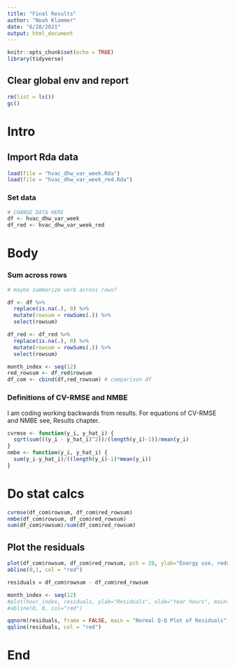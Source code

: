 ```yaml
---
title: "Final Results"
author: "Noah Klammer"
date: "6/28/2021"
output: html_document
---
```


```r
knitr::opts_chunk$set(echo = TRUE)
library(tidyverse)
```

## Clear global env and report

```r
rm(list = ls())
gc()
```

# Intro


## Import Rda data

```r
load(file = "hvac_dhw_var_week.Rda")
load(file = "hvac_dhw_var_week_red.Rda")

```

### Set data

```r
# CHANGE DATA HERE
df <- hvac_dhw_var_week
df_red <- hvac_dhw_var_week_red
```

# Body

### Sum across rows

```r
# maybe summarize verb across rows?

df <- df %>%
  replace(is.na(.), 0) %>%
  mutate(rowsum = rowSums(.)) %>%
  select(rowsum)

df_red <- df_red %>%
  replace(is.na(.), 0) %>%
  mutate(rowsum = rowSums(.)) %>%
  select(rowsum)

month_index <- seq(12)
red_rowsum <- df_red$rowsum
df_com <- cbind(df,red_rowsum) # comparison df

```


### Definitions of CV-RMSE and NMBE

I am coding working backwards from results. For equations of CV-RMSE and NMBE see, Results chapter.

```r
cvrmse <- function(y_i, y_hat_i) {
  sqrt(sum(((y_i - y_hat_i)^2))/(length(y_i)-1))/mean(y_i)
}
nmbe <- function(y_i, y_hat_i) {
  sum(y_i-y_hat_i)/((length(y_i)-1)*mean(y_i))
}
```

# Do stat calcs

```r
cvrmse(df_com$rowsum, df_com$red_rowsum)
nmbe(df_com$rowsum, df_com$red_rowsum)
sum(df_com$rowsum)/sum(df_com$red_rowsum)
```

## Plot the residuals

```r
plot(df_com$rowsum, df_com$red_rowsum, pch = 20, ylab="Energy use, reduced model (J)", xlab="Energy use, full model (J)", main="Reduced Model versus Full Model")
abline(0,1, col = "red")

```


```r
residuals = df_com$rowsum - df_com$red_rowsum

month_index <- seq(12)
#plot(hour_index, residuals, ylab="Residuals", xlab="Year hours", main="Reduced Model versus Full Model") 
#abline(0, 0, col="red")

qqnorm(residuals, frame = FALSE, main = "Normal Q-Q Plot of Residuals")
qqline(residuals, col = "red")


```


# End

<br><br><br>